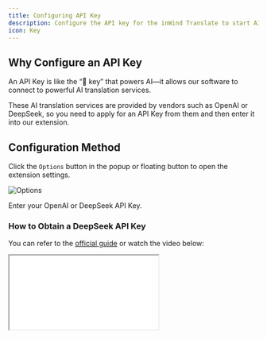 ```yaml
---
title: Configuring API Key
description: Configure the API key for the inWind Translate to start AI translation service
icon: Key
---
```


## Why Configure an API Key

An API Key is like the “🔑 key” that powers AI—it allows our software to connect to powerful AI translation services.

These AI translation services are provided by vendors such as OpenAI or DeepSeek, so you need to apply for an API Key from them and then enter it into our extension.

## Configuration Method

Click the `Options` button in the popup or floating button to open the extension settings.

![Options](/tutorial/api-key/options.gif)

Enter your OpenAI or DeepSeek API Key.

### How to Obtain a DeepSeek API Key

You can refer to the [official guide](https://api-docs.deepseek.com/) or watch the video below:

<iframe
  src="//player.bilibili.com/player.html?isOutside=true&aid=114340233483711&bvid=BV1JsopY5E3g&cid=29423831641&p=1"
  scrolling="no"
  border="0"
  framespacing="0"
  allowFullScreen="true"
  className="w-full aspect-video"
/>

### How to Obtain an OpenAI API Key

You can refer to the [official guide](https://help.openai.com/en/articles/4936850-where-do-i-find-my-openai-api-key) or watch the video below:

<iframe
  src="https://www.youtube-nocookie.com/embed/SzPE_AE0eEo"
  className="w-full aspect-video"
  allowFullScreen
/>
